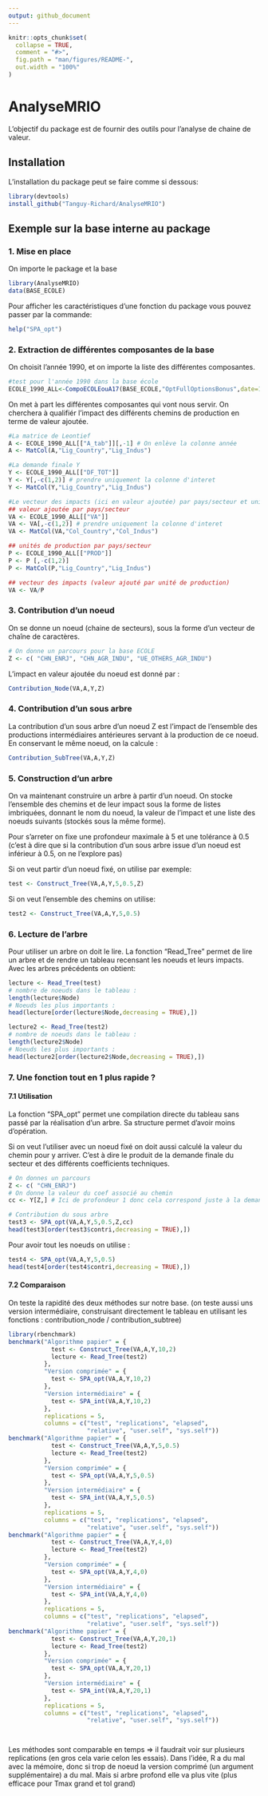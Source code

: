 ```yaml
---
output: github_document
---
```


<!-- README.md is generated from README.Rmd. Please edit that file -->

```r
knitr::opts_chunk$set(
  collapse = TRUE,
  comment = "#>",
  fig.path = "man/figures/README-",
  out.width = "100%"
)
```

# AnalyseMRIO

<!-- badges: start -->
<!-- badges: end -->

L'objectif du package est de fournir des outils pour l'analyse de chaine de valeur.

## Installation

L'installation du package peut se faire comme si dessous:

``` r
library(devtools)
install_github("Tanguy-Richard/AnalyseMRIO")
```

## Exemple sur la base interne au package

### 1. Mise en place

On importe le package et la base

```r
library(AnalyseMRIO)
data(BASE_ECOLE)
```

Pour afficher les caractéristiques d'une fonction du package vous pouvez passer par la commande:

``` r
help("SPA_opt")
```


### 2. Extraction de différentes composantes de la base

On choisit l'année 1990, et on importe la liste des différentes composantes.

```r
#test pour l'année 1990 dans la base école
ECOLE_1990_ALL<-CompoECOLEouA17(BASE_ECOLE,"OptFullOptionsBonus",date=1990)

```

On met à part les différentes composantes qui vont nous servir. On cherchera à qualifiér l'impact des différents chemins de production en terme de valeur ajoutée.

```r

#La matrice de Leontief
A <- ECOLE_1990_ALL[["A_tab"]][,-1] # On enlève la colonne année
A <- MatCol(A,"Lig_Country","Lig_Indus")

#La demande finale Y
Y <- ECOLE_1990_ALL[["DF_TOT"]]
Y <- Y[,-c(1,2)] # prendre uniquement la colonne d'interet
Y <- MatCol(Y,"Lig_Country","Lig_Indus")

#Le vecteur des impacts (ici en valeur ajoutée) par pays/secteur et unité de production
## valeur ajoutée par pays/secteur
VA <- ECOLE_1990_ALL[["VA"]]
VA <- VA[,-c(1,2)] # prendre uniquement la colonne d'interet
VA <- MatCol(VA,"Col_Country","Col_Indus")

## unités de production par pays/secteur
P <- ECOLE_1990_ALL[["PROD"]]
P <- P [,-c(1,2)]
P <- MatCol(P,"Lig_Country","Lig_Indus")

## vecteur des impacts (valeur ajouté par unité de production)
VA <- VA/P
```

### 3. Contribution d'un noeud

On se donne un noeud (chaine de secteurs), sous la forme d'un vecteur de chaîne de caractères.

```r
# On donne un parcours pour la base ECOLE
Z <- c( "CHN_ENRJ", "CHN_AGR_INDU", "UE_OTHERS_AGR_INDU")
```

L'impact en valeur ajoutée du noeud est donné par :

```r
Contribution_Node(VA,A,Y,Z)
```

### 4. Contribution d'un sous arbre

La contribution d'un sous arbre d'un noeud Z est l'impact de l'ensemble des productions intermédiaires antérieures servant à la production de ce noeud.
En conservant le même noeud, on la calcule :

```r
Contribution_SubTree(VA,A,Y,Z)
```

### 5. Construction d'un arbre

On va maintenant construire un arbre à partir d'un noeud. On stocke l'ensemble des chemins et de leur impact sous la forme de listes imbriquées, donnant le nom du noeud, la valeur de l'impact et une liste des noeuds suivants (stockés sous la même forme).

Pour s'arreter on fixe une profondeur maximale à 5 et une tolérance à 0.5 (c'est à dire que si la contribution d'un sous arbre issue d'un noeud est inférieur à 0.5, on ne l'explore pas)

Si on veut partir d'un noeud fixé, on utilise par exemple:

```r
test <- Construct_Tree(VA,A,Y,5,0.5,Z)

```

Si on veut l'ensemble des chemins on utilise:

```r
test2 <- Construct_Tree(VA,A,Y,5,0.5)
```

### 6. Lecture de l'arbre

Pour utiliser un arbre on doit le lire. La fonction "Read_Tree" permet de lire un arbre et de rendre un tableau recensant les noeuds et leurs impacts.
Avec les arbres précédents on obtient:


```r
lecture <- Read_Tree(test)
# nombre de noeuds dans le tableau :
length(lecture$Node)
# Noeuds les plus importants :
head(lecture[order(lecture$Node,decreasing = TRUE),])
```

```r
lecture2 <- Read_Tree(test2)
# nombre de noeuds dans le tableau :
length(lecture2$Node)
# Noeuds les plus importants :
head(lecture2[order(lecture2$Node,decreasing = TRUE),])
```

### 7. Une fonction tout en 1 plus rapide ?

#### 7.1 Utilisation

La fonction "SPA_opt" permet une compilation directe du tableau sans passé par la réalisation d'un arbre. Sa structure permet d'avoir moins d'opération.

Si on veut l'utiliser avec un noeud fixé on doit aussi calculé la valeur du chemin pour y arriver. C'est à dire le produit de la demande finale du secteur et des différents coefficients techniques.

```r
# On donnes un parcours
Z <- c( "CHN_ENRJ")
# On donne la valeur du coef associé au chemin
cc <- Y[Z,] # Ici de profondeur 1 donc cela correspond juste à la demande finale

# Contribution du sous arbre
test3 <- SPA_opt(VA,A,Y,5,0.5,Z,cc)
head(test3[order(test3$contri,decreasing = TRUE),])
```

Pour avoir tout les noeuds on utilise :

```r
test4 <- SPA_opt(VA,A,Y,5,0.5)
head(test4[order(test4$contri,decreasing = TRUE),])
```

#### 7.2 Comparaison

On teste la rapidité des deux méthodes sur notre base. (on teste aussi uns version intermédiaire, construisant directement le tableau en utilisant les fonctions : contribution_node / contribution_subtree)

```r
library(rbenchmark)
benchmark("Algorithme papier" = {
            test <- Construct_Tree(VA,A,Y,10,2)
            lecture <- Read_Tree(test2)
          },
          "Version comprimée" = {
            test <- SPA_opt(VA,A,Y,10,2)
          },
          "Version intermédiaire" = {
            test <- SPA_int(VA,A,Y,10,2)
          },
          replications = 5,
          columns = c("test", "replications", "elapsed",
                      "relative", "user.self", "sys.self"))
benchmark("Algorithme papier" = {
            test <- Construct_Tree(VA,A,Y,5,0.5)
            lecture <- Read_Tree(test2)
          },
          "Version comprimée" = {
            test <- SPA_opt(VA,A,Y,5,0.5)
          },
          "Version intermédiaire" = {
            test <- SPA_int(VA,A,Y,5,0.5)
          },
          replications = 5,
          columns = c("test", "replications", "elapsed",
                      "relative", "user.self", "sys.self"))
benchmark("Algorithme papier" = {
            test <- Construct_Tree(VA,A,Y,4,0)
            lecture <- Read_Tree(test2)
          },
          "Version comprimée" = {
            test <- SPA_opt(VA,A,Y,4,0)
          },
          "Version intermédiaire" = {
            test <- SPA_int(VA,A,Y,4,0)
          },
          replications = 5,
          columns = c("test", "replications", "elapsed",
                      "relative", "user.self", "sys.self"))
benchmark("Algorithme papier" = {
            test <- Construct_Tree(VA,A,Y,20,1)
            lecture <- Read_Tree(test2)
          },
          "Version comprimée" = {
            test <- SPA_opt(VA,A,Y,20,1)
          },
          "Version intermédiaire" = {
            test <- SPA_int(VA,A,Y,20,1)
          },
          replications = 5,
          columns = c("test", "replications", "elapsed",
                      "relative", "user.self", "sys.self"))




```

Les méthodes sont comparable en temps => il faudrait voir sur plusieurs replications (en gros cela varie celon les essais). Dans l'idée, R a du mal avec la mémoire, donc si trop de noeud la version comprimé (un argument supplémentaire) a du mal. Mais si arbre profond elle va plus vite (plus efficace pour Tmax grand et tol grand)
